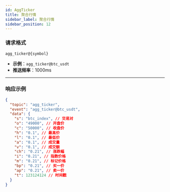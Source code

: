 ```yaml
---
id: AggTicker
title: 聚合行情
sidebar_label: 聚合行情
sidebar_position: 12
---
```


### 请求格式

```
agg_ticker@{symbol}
```

- **示例**：`agg_ticker@btc_usdt`
- **推送频率**：1000ms

---

### 响应示例

```json title="响应"
{
  "topic": "agg_ticker",
  "event": "agg_ticker@btc_usdt",
  "data": {
    "s": "btc_index", // 交易对
    "o": "49000", // 开盘价
    "c": "50000", // 收盘价
    "h": "0.1", // 最高价
    "l": "0.1", // 最低价
    "a": "0.1", // 成交量
    "v": "0.1", // 成交额
    "ch": "0.21", // 涨跌幅
    "i": "0.21", // 指数价格
    "m": "0.21", // 标记价格
    "bp": "0.21", // 买一价
    "ap": "0.21", // 卖一价
    "t": 123124124 // 时间戳
  }
}
```